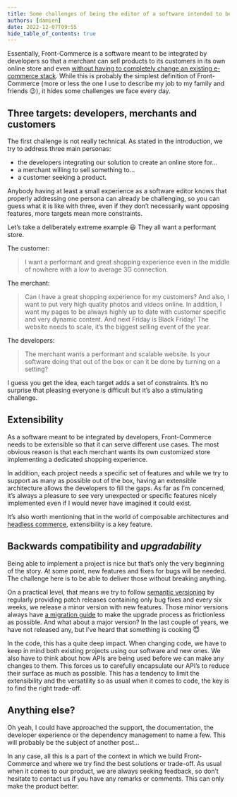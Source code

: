 ```yaml
---
title: Some challenges of being the editor of a software intended to be integrated
authors: [damien]
date: 2022-12-07T09:55
hide_table_of_contents: true
---
```


Essentially, Front-Commerce is a software meant to be integrated by developers
so that a merchant can sell products to its customers in its own online store
and even [without having to completely change an existing e-commerce
stack](https://www.front-commerce.com/e-commerce-replatforming-big-bang-or-progressive-migration/).
While this is probably the simplest definition of Front-Commerce (more or less
the one I use to describe my job to my family and friends 😉), it hides some
challenges we face every day.

<!--truncate-->

## Three targets: developers, merchants and customers

The first challenge is not really technical. As stated in the introduction, we
try to address three main personas:

- the developers integrating our solution to create an online store for…
- a merchant willing to sell something to…
- a customer seeking a product.

Anybody having at least a small experience as a software editor knows that
properly addressing one persona can already be challenging, so you can guess
what it is like with three, even if they don’t necessarily want opposing
features, more targets mean more constraints.

Let’s take a deliberately extreme example 😃 They all want a performant store.

The customer:

> I want a performant and great shopping experience even in the middle of
> nowhere with a low to average 3G connection.

The merchant:

> Can I have a great shopping experience for my customers? And also, I want to
> put very high quality photos and videos online. In addition, I want my pages
> to be always highly up to date with customer specific and very dynamic
> content. And next Friday is Black Friday! The website needs to scale,
> it’s the biggest selling event of the year.

The developers:

> The merchant wants a performant and scalable website. Is your software doing
> that out of the box or can it be done by turning on a setting?

I guess you get the idea, each target adds a set of constraints. It’s no
surprise that pleasing  everyone is difficult but it’s also a stimulating
challenge.

## Extensibility

As a software meant to be integrated by developers, Front-Commerce needs to be
extensible so that it can serve different use cases. The most obvious reason is
that each merchant wants its own customized store implementing a dedicated
shopping experience.

In addition, each project needs a specific set of features and while we try to
support as many as possible out of the box, having an extensible architecture
allows the developers to fill the gaps. As far as I’m concerned, it’s always a
pleasure to see very unexpected or specific features nicely implemented even if
I would never have imagined it could exist.

It’s also worth mentioning that in the world of composable architectures and
[headless commerce](https://www.front-commerce.com/what-is-headless-commerce/),
extensibility is a key feature.

## Backwards compatibility and *upgradability*

Being able to implement a project is nice but that’s only the very beginning of
the story. At some point, new features and fixes for bugs will be needed. The
challenge here is to be able to deliver those without breaking anything.

On a practical level, that means we try to follow [semantic
versioning](https://semver.org/) by regularly providing patch releases
containing only bug fixes and every six weeks, we release a minor version with
new features. Those minor versions always have [a migration
guide](https://developers.front-commerce.com/docs/appendices/migration-guides/)
to make the upgrade process as frictionless as possible. And what about a major
version? In the last couple of years, we have not released any, but I’ve heard
that something is cooking 😇

In the code, this has a quite deep impact. When changing code, we have to keep
in mind both existing projects using our software and new ones. We also have to
think about how APIs are being used before we can make any changes to them. This
forces us to carefully encapsulate our API’s to reduce their surface as much
as possible. This has a tendency to limit the extensibility and the versatility
so as usual when it comes to code, the key is to find the right trade-off.

## Anything else?

Oh yeah, I could have approached the support, the documentation, the developer
experience or the dependency management to name a few. This will probably be the
subject of another post…

In any case, all this is a part of the context in which we build Front-Commerce
and where we try find the best solutions or trade-off. As usual when it comes to
our product, we are always seeking feedback, so don’t hesitate to contact us if
you have any remarks or comments. This can only make the product better.
